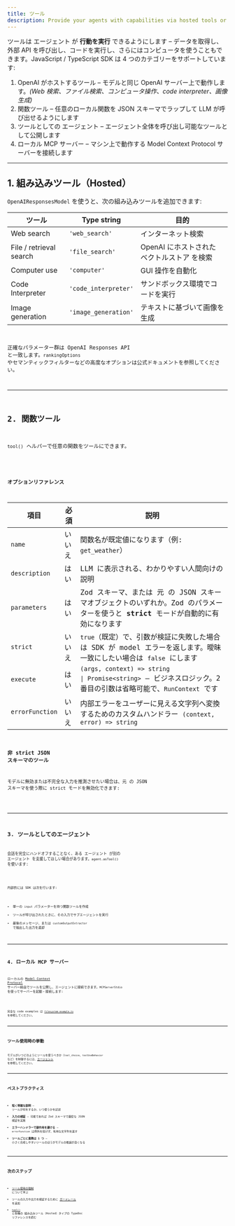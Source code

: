 ```yaml
---
title: ツール
description: Provide your agents with capabilities via hosted tools or custom function tools
---
```



ツールは エージェント が **行動を実行** できるようにします – データを取得し、外部 API を呼び出し、コードを実行し、さらにはコンピュータを使うこともできます。JavaScript / TypeScript SDK は 4 つのカテゴリーをサポートしています:

1. OpenAI がホストするツール – モデルと同じ OpenAI サーバー上で動作します。_(Web 検索、ファイル検索、コンピュータ操作、code interpreter、画像生成)_
2. 関数ツール – 任意のローカル関数を JSON スキーマでラップして LLM が呼び出せるようにします
3. ツールとしての エージェント – エージェント全体を呼び出し可能なツールとして公開します
4. ローカル MCP サーバー – マシン上で動作する Model Context Protocol サーバーを接続します

---

## 1. 組み込みツール（Hosted）

`OpenAIResponsesModel` を使うと、次の組み込みツールを追加できます:

| ツール                  | Type string          | 目的                                        |
| ----------------------- | -------------------- | ------------------------------------------- |
| Web search              | `'web_search'`       | インターネット検索                          |
| File / retrieval search | `'file_search'`      | OpenAI にホストされた ベクトルストア を検索 |
| Computer use            | `'computer'`         | GUI 操作を自動化                            |
| Code Interpreter        | `'code_interpreter'` | サンドボックス環境でコードを実行            |
| Image generation        | `'image_generation'` | テキストに基づいて画像を生成                |

<Code
  lang="typescript"
  code={toolsHostedToolsExample}
  title="組み込みツール（Hosted）"
/>

正確なパラメーター群は OpenAI Responses API と一致します。`rankingOptions` やセマンティックフィルターなどの高度なオプションは公式ドキュメントを参照してください。

---

## 2. 関数ツール

`tool()` ヘルパーで任意の関数をツールにできます。

<Code
  lang="typescript"
  code={toolsFunctionExample}
  title="Zod パラメーター付きの関数ツール"
/>

### オプションリファレンス

| 項目            | 必須   | 説明                                                                                                                                                                                                         |
| --------------- | ------ | ------------------------------------------------------------------------------------------------------------------------------------------------------------------------------------------------------------ |
| `name`          | いいえ | 関数名が既定値になります（例: `get_weather`）                                                                                                                                                                |
| `description`   | はい   | LLM に表示される、わかりやすい人間向けの説明                                                                                                                                                                 |
| `parameters`    | はい   | Zod スキーマ、または 元 の JSON スキーマオブジェクトのいずれか。Zod のパラメーターを使うと **strict** モードが自動的に有効になります                                                                         |
| `strict`        | いいえ | `true`（既定）で、引数が検証に失敗した場合は SDK が model エラーを返します。曖昧一致にしたい場合は `false` にします                                                                                          |
| `execute`       | はい   | `(args, context) => string                                                                                               \| Promise<string>` – ビジネスロジック。2 番目の引数は省略可能で、`RunContext` です |
| `errorFunction` | いいえ | 内部エラーをユーザーに見える文字列へ変換するためのカスタムハンドラー `(context, error) => string`                                                                                                            |

### 非 strict JSON スキーマのツール

モデルに無効または不完全な入力を推測させたい場合は、元 の JSON スキーマを使う際に strict モードを無効化できます:

<Code
  lang="typescript"
  code={nonStrictSchemaTools}
  title="非 strict JSON スキーマのツール"
/>

---

## 3. ツールとしてのエージェント

会話を完全にハンドオフすることなく、ある エージェント が別の エージェント を支援してほしい場合があります。`agent.asTool()` を使います:

<Code
  lang="typescript"
  code={agentsAsToolsExample}
  title="ツールとしてのエージェント"
/>

内部的には SDK は次を行います:

- 単一の `input` パラメーターを持つ関数ツールを作成
- ツールが呼び出されたときに、その入力でサブエージェントを実行
- 最後のメッセージ、または `customOutputExtractor` で抽出した出力を返却

---

## 4. ローカル MCP サーバー

ローカルの [Model Context Protocol](https://modelcontextprotocol.io/) サーバー経由でツールを公開し、エージェントに接続できます。`MCPServerStdio` を使ってサーバーを起動・接続します:

<Code lang="typescript" code={mcpLocalServer} title="ローカル MCP サーバー" />

完全な code examples は [`filesystem-example.ts`](https://github.com/openai/openai-agents-js/tree/main/examples/mcp/filesystem-example.ts) を参照してください。

---

## ツール使用時の挙動

モデルがいつどのようにツールを使うべきか（`tool_choice`、`toolUseBehavior` など）を制御するには、[エージェント](/openai-agents-js/ja/guides/agents#forcing-tool-use) を参照してください。

---

## ベストプラクティス

- **短く明確な説明** – ツールが何をするか、いつ使うかを記述
- **入力の検証** – 可能であれば Zod スキーマで厳密な JSON 検証を実施
- **エラーハンドラーで副作用を避ける** – `errorFunction` は例外を投げず、有用な文字列を返す
- **ツールごとに責務は 1 つ** – 小さく合成しやすいツールのほうがモデルの推論が良くなる

---

## 次のステップ

- [ツール使用の強制](/openai-agents-js/ja/guides/agents#forcing-tool-use) について学ぶ
- ツールの入力や出力を検証するために [ガードレール](/openai-agents-js/ja/guides/guardrails) を追加
- [`tool()`](/openai-agents-js/openai/agents/functions/tool) と各種の 組み込みツール（Hosted）タイプの TypeDoc リファレンスを読む

